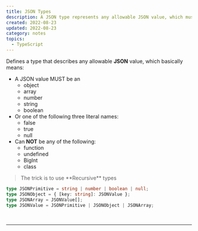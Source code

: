```yaml
---
title: JSON Types
description: A JSON type represents any allowable JSON value, which must be an object, array, number, string, boolean, or one of the literal names false, true, or null. It cannot be a function, undefined, BigInt, or class. The type is defined using recursive types.
created: 2022-08-23
updated: 2022-08-23
category: notes
topics:
  - TypeScript
---
```


Defines a type that describes any allowable **JSON** value, which basically means:

- A JSON value MUST be an
  - object
  - array
  - number
  - string
  - boolean
- Or one of the following three literal names:
  - false
  - true
  - null
- Can **NOT** be any of the following:
  - function
  - undefined
  - BigInt
  - class

<blockquote className="attention">
  The trick is to use **Recursive** types
</blockquote>

```ts
type JSONPrimitive = string | number | boolean | null;
type JSONObject = { [key: string]: JSONValue };
type JSONArray = JSONValue[];
type JSONValue = JSONPrimitive | JSONObject | JSONArray;
```

<br />

<TSFundamentalsCourse />

---

<LastUpdated updated={updated} />
